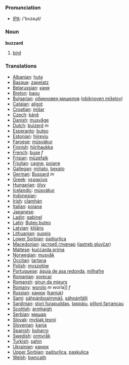 === Pronunciation ===
*[[w:IPA|IPA]]: /'bʌzəɻd/

=== Noun ===

'''buzzard'''

# [[bird]]

=== Translations ===

*[[Albanian]]: [[huta]]
*[[Basque]]: [[zapelatz]]
*[[Belarussian]]: [[каня]]
*[[Breton]]: [[baou]]
*[[Bulgarian]]: [[обикновен мишелов]] ([[obiknoven mišelov]])
*[[Catalan]]: [[aligot]]
*[[Croatian]]: [[mišar]]
*[[Czech]]: [[káně]]
*[[Danish]]: [[musvåge]]
*[[Dutch]]: [[buizerd]] ''m''
*[[Esperanto]]: [[buteo]]
*[[Estonian]]: [[hiireviu]]
*[[Faroese]]: [[músvákur]]
*[[Finnish]]: [[hiirihaukka]]
*[[French]]: [[buse]] ''f''
*[[Frisian]]: [[mûzefalk]]
*[[Friulian]]: [[cagne]], [[poiane]]
*[[Gallegan]]: [[miñato]], [[bexato]]
*[[German]]: [[Bussard]] ''m''
*[[Greek]]: [[γερακίνα]] '' ''
*[[Hungarian]]: [[ölyv]]
*[[Icelandic]]: [[músvákur]]
*[[Indonesian]]: [[]]
*[[Irish]]: [[clamhán]]
*[[Italian]]: [[poiana]] '' ''
*[[Japanese]]: [[]]
*[[Ladin]]: [[gabinel]]
*[[Latin]]: [[Buteo buteo]] '' ''
*[[Latvian]]: [[klijāns]]
*[[Lithuanian]]: [[suopis]]
*[[Lower Sorbian]]: [[pašturlica]]
*[[Macedonian]]: [[jастреб глувчар]] ([[jastreb gluvčar]])
*[[Maltese]]: [[kuċċarda prima]]
*[[Norwegian]]: [[musvåk]]
*[[Occitan]]: [[tartana]]
*[[Polish]]: [[myszołów]] '' ''
*[[Portuguese]]: [[águia de asa redonda]], [[milhafre]]
*[[Romanian]]: [[şorecar]]
*[[Romansh]]: [[girun da mieurs]]
*[[Romany]]: [[worolo]] ''m'' worla]] ''f''
*[[Russian]]: [[канюк]] ([[kanjuk]]) '' ''
*[[Sami]]: [[sáhpánboaimmáš]], [[sáhpánfálli]]
*[[Sardinian]]: [[stori furapuddas]], [[tappàiu]], [[pilloni farrancau]]
*[[Scottish]]: [[àrmhaigh]]
*[[Serbian]]: [[мишар]]
*[[Slovak]]: [[myšiak lesný]]
*[[Slovenian]]: [[kanja]]
*[[Spanish]]: [[buharro]] '' ''
*[[Swedish]]: [[ormvråk]]
*[[Turkish]]: [[şahin]]
*[[Ukrainian]]: [[канюк]]
*[[Upper Sorbian]]: [[pašturlica]], [[paskulica]]
*[[Welsh]]: [[bwncath]]